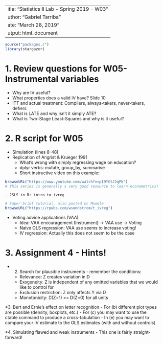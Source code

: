  ---
title: "Statistics II Lab - Spring 2019 - W03"
author: "Gabriel Tarriba"
date: "March 28, 2019"
output: html_document
---

```r
source("packages.r")
library(stargazer)
```

# 1. Review questions for W05-Instrumental variables
  * Why are IV useful?
  * What properties does a valid IV have? Slide 10
  * ITT and actual treatment: Compliers, always-takers, never-takers, defiers
  * What is LATE and why isn't it simply ATE?
  * What is Two-Stage Least-Squares and why is it useful?

# 2. R script for W05
  * Simulation (lines 8-48)
  * Replication of Angrist & Krueger 1991
    - What's wrong with simply regressing wage on education?
    - dplyr verbs: mutate, group_by, summarise
    - Short instructive video on this example:
    
```r
browseURL("https://www.youtube.com/watch?v=pI9YGSJ2qPk")
# This series is generally a very good resource to learn econometrics!
```
    - 2SLS in R: intro to ivreg
```r
# Super-brief tutorial, also posted on Moodle
browseURL("https://rpubs.com/wsundstrom/t_ivreg")
```
  * Voting advice applications (VAA)
    - Idea: VAA encouragement (Instrument) -> VAA use -> Voting
    - Naive OLS regression: VAA use seems to increase voting!
    - IV regression: Actually this does not seem to be the case
    
# 3. Assignment 4 - Hints!
  * 2. Search for plausible instruments - remember the conditions:
    - Relevance: Z creates variation in D
    - Exogeneity: Z is independent of any omitted variables that we would like to control for
    - Exclusion restriction: Z only affects Y via D
    - Monotonicity: D(Z=1) >= D(Z=0) for all units
    
  *3. Bert and Ernie's effect on letter recognition
    - For (b) different plot types are possible (density, boxplots, etc.)
    - For (c) you may want to use the ctable command to produce a cross-tabulation
    - In (e) you may want to compare your IV estimate to the OLS estimates (with and without controls) 
    
  *4. Simulating flawed and weak instruments
    - This one is fairly straight-forward!
    
    
